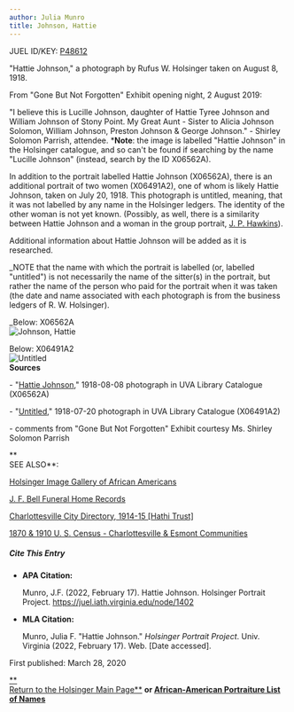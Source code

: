 ```yaml
---
author: Julia Munro
title: Johnson, Hattie
---
```

JUEL ID/KEY: [P48612](http://juel.iath.virginia.edu/public_person?person=48612 "P48612")

"Hattie Johnson," a photograph by Rufus W. Holsinger taken on August 8, 1918.

From "Gone But Not Forgotten" Exhibit opening night, 2 August 2019: 

"I believe this is Lucille Johnson, daughter of Hattie Tyree Johnson and William Johnson of Stony Point. My Great Aunt - Sister to Alicia Johnson Solomon, William Johnson, Preston Johnson & George Johnson." - Shirley Solomon Parrish, attendee. \***Note**: the image is labelled "Hattie Johnson" in the Holsinger catalogue, and so can't be found if searching by the name "Lucille Johnson" (instead, search by the ID X06562A).

In addition to the portrait labelled Hattie Johnson (X06562A), there is an additional portrait of two women (X06491A2), one of whom is likely Hattie Johnson, taken on July 20, 1918. This photograph is untitled, meaning, that it was not labelled by any name in the Holsinger ledgers. The identity of the other woman is not yet known. (Possibly, as well, there is a similarity between Hattie Johnson and a woman in the group portrait, [J. P. Hawkins](http://juel.iath.virginia.edu/node/1307 "Hawkins, J. P.")). 

Additional information about Hattie Johnson will be added as it is researched. 

_NOTE that the name with which the portrait is labelled (or, labelled "untitled") is not necessarily the name of the sitter(s) in the portrait, but rather the name of the person who paid for the portrait when it was taken (the date and name associated with each photograph is from the business ledgers of R. W. Holsinger).  
  
_Below: X06562A  
![Johnson, Hattie](https://iiif.lib.virginia.edu/iiif/uva-lib:1049545/full/778,561/0/default.jpg "Johnson, Hattie")  
  
Below: X06491A2  
![Untitled](https://iiif.lib.virginia.edu/iiif/uva-lib:1049458/full/1000,1337/0/default.jpg "Untitled")  
**Sources**

\- "[Hattie Johnson](https://v3.lib.virginia.edu/catalog/uva-lib:1049545#?c=0&m=0&s=0&cv=0&xywh=1788%2C1512%2C1660%2C1230 "Johnson, Hattie")," 1918-08-08 photograph in UVA Library Catalogue (X06562A) 

\- "[Untitled](https://v3.lib.virginia.edu/catalog/uva-lib:1049458#?c=0&m=0&s=0&cv=0&xywh=590%2C307%2C1033%2C766 "Untitled")," 1918-07-20 photograph in UVA Library Catalogue (X06491A2)

\- comments from "Gone But Not Forgotten" Exhibit courtesy Ms. Shirley Solomon Parrish 

**  
SEE ALSO**:

[Holsinger Image Gallery of African Americans](http://rwholsingerphotos.org/images.php "Holsinger Image Gallery of African Americans")

[J. F. Bell Funeral Home Records](http://www2.vcdh.virginia.edu/afam/raceandplace/perl_scripts/funeral_search.html "J. F. Bell Funeral Home Database")

[Charlottesville City Directory, 1914-15 \[Hathi Trust\]](https://catalog.hathitrust.org/Record/101954103 "Charlottesville City Directory, 1914-15") 

[1870 & 1910 U. S. Census - Charlottesville & Esmont Communities](http://www2.vcdh.virginia.edu/afam/raceandplace/census/search_both.html "1870 & 1910 U. S. Census: Charlottesville and Esmont Communities")

##### **Cite This Entry**

*   **APA Citation:**
    
    Munro, J.F. (2022, February 17). Hattie Johnson. Holsinger Portrait Project. https://juel.iath.virginia.edu/node/1402
    
*   **MLA Citation:**
    
    Munro, Julia F. "Hattie Johnson." _Holsinger Portrait Project_. Univ. Virginia (2022, February 17). Web. \[Date accessed\].
    

  
First published: March 28, 2020     

[**  
Return to the Holsinger Main Page**](http://juel.iath.virginia.edu/node/980) **or [African-American Portraiture List of Names](http://juel.iath.virginia.edu/node/996)**